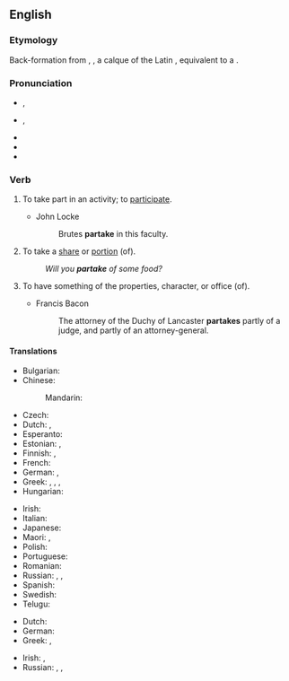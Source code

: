 ==English==

===Etymology===
Back-formation from {{der|en|enm|part-takinge}}, {{m|enm|part-takynge|t=a sharing; partaking}}, a calque of the Latin {{m|la|particeps|t=participating}}, equivalent to a {{blend|en|part|take|nocap=y}}.

===Pronunciation===
* {{a|GenAm}} {{enPR|pär-tāk'}}, {{IPA|/pɑɹˈteɪk/|lang=en}}
* {{a|RP}} {{enPR|pär-tāk'}}, {{IPA|/pɑːˈteɪk/|lang=en}}
* {{audio|en-us-partake.ogg|Audio (US)|lang=en}}
* {{rhymes|eɪk|lang=en}}
* {{hyphenation|par|take|lang=en}}

===Verb===
{{en-verb|partakes|partaking|partook|partaken}}

# {{lb|en|intransitive|formal}} To take part in an activity; to [[participate]].
#* John Locke
#*: Brutes '''partake''' in this faculty.
# {{lb|en|intransitive}} To take a [[share]] or [[portion]] (of).
#: ''Will you '''partake''' of some food?''
# {{lb|en|intransitive|obsolete}} To have something of the properties, character, or office (of).
#* Francis Bacon
#*: The attorney of the Duchy of Lancaster '''partakes''' partly of a judge, and partly of an attorney-general.

====Translations====
{{trans-top|to take part in an activity}}
* Bulgarian: {{t|bg|уча́ствам}}
* Chinese:
*: Mandarin: {{t+|cmn|参加|tr=cānjiā|sc=Hani}}
* Czech: {{t|cs|účastnit|alt=účastnit se}}
* Dutch: {{t+|nl|deelnemen}}, {{t+|nl|participeren}}
* Esperanto: {{t|eo|partopreni}}
* Estonian: {{t|et|osa võtma}}, {{t+|et|osalema}}
* Finnish: {{t+|fi|osallistua}}, {{t+|fi|ottaa osaa}}
* French: {{t+|fr|participer}}
* German: {{t+|de|teilnehmen}}, {{t+|de|mitmachen}}
* Greek: {{t+|el|μοιράζομαι|sc=Grek}}, {{t|el|συνεργώ σε|sc=Grek}}, {{t|el|παίρνω μέρος|sc=Grek}}, {{t|el|παίρνω μερίδιο|sc=Grek}}
* Hungarian: {{t+|hu|részt vesz}}
{{trans-mid}}
* Irish: {{t|ga|[[bí]] [[rannpháirteach]]}}
* Italian: {{t+|it|partecipare}}
* Japanese: {{t+|ja|参加|tr=さんかする, sanka suru|alt=参加する}}
* Maori: {{t|mi|whakauru}}, {{t|mi|kuhu}}
* Polish: {{t+|pl|uczestniczyć}}
* Portuguese: {{t+|pt|participar}}
* Romanian: {{t+|ro|participa}}
* Russian: {{t|ru|принима́ть уча́стие|impf}}, {{t+|ru|приня́ть уча́стие|pf}}, {{t+|ru|уча́ствовать|impf}}
* Spanish: {{t+|es|participar}}
* Swedish: {{t+|sv|delta}}
* Telugu: {{t+|te|పాల్గొను}}
{{trans-bottom}}

{{trans-top|to share food}}
* Dutch: {{t+|nl|mee-eten}}
* German: {{t+|de|mitessen}}
* Greek: {{t+|el|μεταλαμβάνω|sc=Grek}}, {{t+|el|κοινωνώ|sc=Grek}} {{qualifier|of the Sacrament}}
{{trans-mid}}
* Irish: {{t|ga|caith}}, {{t|ga|glac}} {{qualifier|of the Sacrament}}
* Russian: {{t+|ru|разделя́ть|impf}}, {{t+|ru|раздели́ть|pf}}, {{t+|ru|отве́дать|pf}}
{{trans-bottom}}